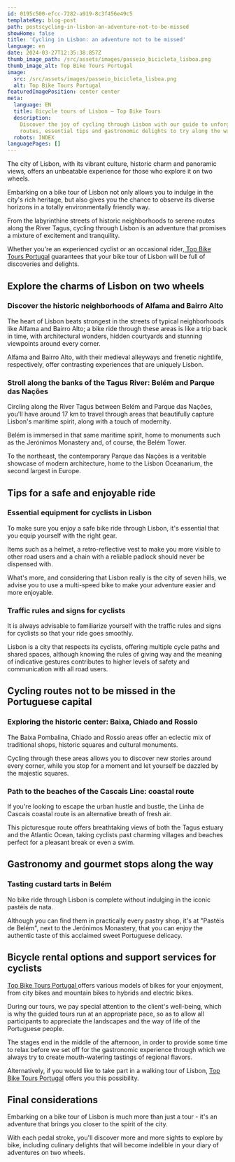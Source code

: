 ```yaml
---
id: 0195c500-efcc-7282-a919-8c3f456e49c5
templateKey: blog-post
path: postscycling-in-lisbon-an-adventure-not-to-be-missed
showHome: false
title: 'Cycling in Lisbon: an adventure not to be missed'
language: en
date: 2024-03-27T12:35:38.857Z
thumb_image_path: /src/assets/images/passeio_bicicleta_lisboa.png
thumb_image_alt: Top Bike Tours Portugal
image:
  src: /src/assets/images/passeio_bicicleta_lisboa.png
  alt: Top Bike Tours Portugal
featuredImagePosition: center center
meta:
  language: EN
  title: Bicycle tours of Lisbon – Top Bike Tours
  description:
    Discover the joy of cycling through Lisbon with our guide to unforgettable
    routes, essential tips and gastronomic delights to try along the way.
  robots: INDEX
languagePages: []
---
```


The city of Lisbon, with its vibrant culture, historic charm and panoramic
views, offers an unbeatable experience for those who explore it on two wheels.

Embarking on a bike tour of Lisbon not only allows you to indulge in the city's
rich heritage, but also gives you the chance to observe its diverse horizons in
a totally environmentally friendly way.

From the labyrinthine streets of historic neighborhoods to serene routes along
the River Tagus, cycling through Lisbon is an adventure that promises a mixture
of excitement and tranquility.

Whether you're an experienced cyclist or an occasional
rider,[ Top Bike Tours Portugal](https://topbiketoursportugal.com/) guarantees
that your bike tour of Lisbon will be full of discoveries and delights.

## Explore the charms of Lisbon on two wheels

### Discover the historic neighborhoods of Alfama and Bairro Alto

The heart of Lisbon beats strongest in the streets of typical neighborhoods like
Alfama and Bairro Alto; a bike ride through these areas is like a trip back in
time, with architectural wonders, hidden courtyards and stunning viewpoints
around every corner.

Alfama and Bairro Alto, with their medieval alleyways and frenetic nightlife,
respectively, offer contrasting experiences that are uniquely Lisbon.

### Stroll along the banks of the Tagus River: Belém and Parque das Nações

Circling along the River Tagus between Belém and Parque das Nações, you'll have
around 17 km to travel through areas that beautifully capture Lisbon's maritime
spirit, along with a touch of modernity.

Belém is immersed in that same maritime spirit, home to monuments such as the
Jerónimos Monastery and, of course, the Belém Tower.

To the northeast, the contemporary Parque das Nações is a veritable showcase of
modern architecture, home to the Lisbon Oceanarium, the second largest in
Europe.

## Tips for a safe and enjoyable ride

### Essential equipment for cyclists in Lisbon

To make sure you enjoy a safe bike ride through Lisbon, it's essential that you
equip yourself with the right gear.

Items such as a helmet, a retro-reflective vest to make you more visible to
other road users and a chain with a reliable padlock should never be dispensed
with.

What's more, and considering that Lisbon really is the city of seven hills, we
advise you to use a multi-speed bike to make your adventure easier and more
enjoyable.

### Traffic rules and signs for cyclists

It is always advisable to familiarize yourself with the traffic rules and signs
for cyclists so that your ride goes smoothly.

Lisbon is a city that respects its cyclists, offering multiple cycle paths and
shared spaces, although knowing the rules of giving way and the meaning of
indicative gestures contributes to higher levels of safety and communication
with all road users.

## Cycling routes not to be missed in the Portuguese capital

### Exploring the historic center: Baixa, Chiado and Rossio

The Baixa Pombalina, Chiado and Rossio areas offer an eclectic mix of
traditional shops, historic squares and cultural monuments.

Cycling through these areas allows you to discover new stories around every
corner, while you stop for a moment and let yourself be dazzled by the majestic
squares. 

### Path to the beaches of the Cascais Line: coastal route

If you're looking to escape the urban hustle and bustle, the Linha de Cascais
coastal route is an alternative breath of fresh air.

This picturesque route offers breathtaking views of both the Tagus estuary and
the Atlantic Ocean, taking cyclists past charming villages and beaches perfect
for a pleasant break or even a swim.

## Gastronomy and gourmet stops along the way

### Tasting custard tarts in Belém

No bike ride through Lisbon is complete without indulging in the iconic pastéis
de nata.

Although you can find them in practically every pastry shop, it's at "Pastéis de
Belém", next to the Jerónimos Monastery, that you can enjoy the authentic taste
of this acclaimed sweet Portuguese delicacy.

## Bicycle rental options and support services for cyclists

[Top Bike Tours Portugal ](https://topbiketoursportugal.com/)offers various
models of bikes for your enjoyment, from city bikes and mountain bikes to
hybrids and electric bikes.

During our tours, we pay special attention to the client's well-being, which is
why the guided tours run at an appropriate pace, so as to allow all participants
to appreciate the landscapes and the way of life of the Portuguese people.

The stages end in the middle of the afternoon, in order to provide some time to
relax before we set off for the gastronomic experience through which we always
try to create mouth-watering tastings of regional flavors.

Alternatively, if you would like to take part in a walking tour of Lisbon,
[Top Bike Tours Portugal](https://topwalkingtoursportugal.com/) offers you this
possibility.

## Final considerations

Embarking on a bike tour of Lisbon is much more than just a tour - it's an
adventure that brings you closer to the spirit of the city.

With each pedal stroke, you'll discover more and more sights to explore by bike,
including culinary delights that will become indelible in your diary of
adventures on two wheels.
